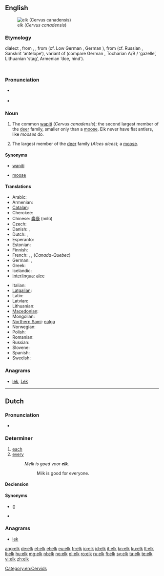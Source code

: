{{also|Elk}}
==English==
{{wikipedia|lang=en}}
[[Image:Cervus canadensis2006.jpg|thumb|elk (''Cervus canadensis'')]]

===Etymology===
{{etyl|enm|en}} dialect {{term|elk|lang=enm}}, from {{etyl|ang|en}} {{term|eolc|lang=ang}}, {{term|eolh|lang=ang}}, from {{proto|Germanic|elhaz}} (cf. Low German {{term|Elk|lang=nds}}, German {{term|Elch|lang=de}}), from {{proto|Indo-European|h₁élḱis||h₁ólḱis}} (cf. Russian {{term|лось|tr=losʹ}}, Sanskrit {{term||ṛśyas}} {{rfscript|Deva}} ‘antelope’), variant of {{proto|Indo-European|title=|h₁elh₁én}} (compare German {{term|Elen|lang=de}}, Tocharian A/B {{term|yäl|lang=xto}}/{{term|ylem|lang=txb}} ‘gazelle’, Lithuanian {{term|elnis|élnis|lang=lt}} ‘stag’, Armenian {{term|եղնիկ|tr=yeɫnik|lang=hy}} ‘doe, hind’).
    {{rfscript|Deva}} <!-- see above, ṛśyas -->

===Pronunciation===
* {{IPA|/ɛlk/}} {{SAMPA|/Elk/}}
* {{audio|en-us-elk.ogg|Audio (US)}}

===Noun===
{{en-noun|pl= '''elk''' ''or archaic,'' '''[[elks]]'''}}

# {{North America}} The common [[wapiti]] (''Cervus canadensis''); the second largest member of the [[deer]] family, smaller only than a [[moose]].  Elk never have flat antlers, like ''mooses'' do.
# {{British}} The largest member of the [[deer]] family (''Alces alces''); a [[moose]].

====Synonyms====
* {{sense|Cervus candensis}} [[wapiti]]
* {{sense|Alces alces}} [[moose]]

====Translations====
{{trans-see|wapiti - ''Cervus candensis|wapiti}}
{{trans-top|moose - ''Alces alces''}}
* Arabic: {{Arab|[[موظ]]}} {{IPAchar|(mūẓ)}} {{m}}
* Armenian: {{t-|hy|որմզդեղն|tr=ormzdeġn}}
* [[Catalan]]: {{t|ca|ant|m}}
* Cherokee: {{t|chr|ᎠᏫᎡ|tr=awie}}
* Chinese: [[麋鹿]] (mílù)
* Czech: {{t+|cs|los|m}}
* Danish: {{t-|da|elg|c}},  {{t-|da|elsdyr|n}}
* Dutch: {{t|nl|eland|m}}, {{t|nl|Europese eland|m}}
* Esperanto: {{t-|eo|alko|xs=Esperanto}}
* Estonian: {{t+|et|põder}}
* Finnish: {{t+|fi|hirvi}}
* French: {{t|fr|élan|m}}, {{t|fr|élan d'Europe|m}}, {{t|fr|orignal|m}} (''Canada-Quebec'')
* German: {{t|de|Elch|m}}, {{t|de|europäischer Elch|m}}
* Greek: {{t|el|άλκη|f|tr=álki}}
* Icelandic: {{t|is|elgur|m}}
* [[Interlingua]]: [[alce]]
{{trans-mid}}
* Italian: {{t+|it|alce}}
* [[Latgalian]]: {{tø|ltg|brīds|m}}
* Latin: {{t+|la|alces|f}}
* Latvian: {{t|lv|alnis|m}}
* Lithuanian: {{t|lt|briedis|m}}
* [[Macedonian]]: {{t|mk|лос|m|tr=los}}
* Mongolian: {{t|mn|хандгай|tr=handgay|sc=Cyrl|xs=Mongolian}}
* [[Northern Sami]]: [[ealga]]
* Norwegian: {{t+|no|elg|m}}
* Polish: {{t+|pl|łoś|m}}
* Romanian: {{t+|ro|elan|m}}
* Russian: {{t+|ru|лось|m|tr=los’}}
* Slovene: {{t+|sl|los|m}}
* Spanish: {{t-|es|alce|m}}
* Swedish: {{t+|sv|älg|c}}
{{trans-bottom}}

===Anagrams===
* [[lek#English|lek]], [[Lek#English|Lek]]

[[Category:en:Cervids]]

----

==Dutch==

===Pronunciation===
* {{rhymes|ɛlk|lang=nl}}

===Determiner===
{{infl|nl|determiner|cat2=indefinite determiners}}

# [[each]]
# [[every]]
#: ''Melk is goed voor '''elk'''.''
#:: Milk is good for everyone.

====Declension====
{{nl-decl-adj-nc|2=-}}

====Synonyms====
* {{l|nl|al}} ({{l|nl|alle}})
* {{l|nl|ieder}}

===Anagrams===
* [[lek#Dutch|lek]]

[[ang:elk]]
[[de:elk]]
[[et:elk]]
[[el:elk]]
[[eu:elk]]
[[fr:elk]]
[[io:elk]]
[[id:elk]]
[[it:elk]]
[[kn:elk]]
[[ku:elk]]
[[lt:elk]]
[[li:elk]]
[[hu:elk]]
[[mg:elk]]
[[nl:elk]]
[[no:elk]]
[[pl:elk]]
[[ro:elk]]
[[ru:elk]]
[[fi:elk]]
[[sv:elk]]
[[ta:elk]]
[[te:elk]]
[[vi:elk]]
[[zh:elk]]
